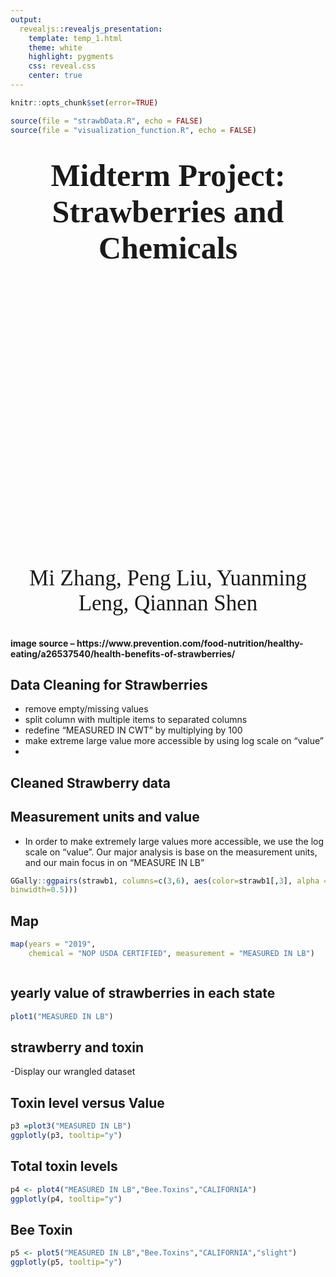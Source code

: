 ```yaml
---
output: 
  revealjs::revealjs_presentation:
    template: temp_1.html
    theme: white
    highlight: pygments 
    css: reveal.css
    center: true
---
```



```r
knitr::opts_chunk$set(error=TRUE)

source(file = "strawbData.R", echo = FALSE)
source(file = "visualization_function.R", echo = FALSE)

```

<section data-background-opacity=0.2
         data-background-image="images/straw_bkg.png"
         >


   <h1 style="margin-top:35px;text-align:center;color=black;font-family:verdana;font-size:50px;">
Midterm Project: Strawberries and Chemicals</h1>

<p style="margin-top:480px;text-align:center;font-family:verdana;font-size:35px;color=black">Mi Zhang, Peng Liu, Yuanming Leng, Qiannan Shen</p>

#### image source --  https://www.prevention.com/food-nutrition/healthy-eating/a26537540/health-benefits-of-strawberries/

# Data Cleaning for Strawberries {data-background="images/bg-01.png"}

- remove empty/missing values
- split column with multiple items to separated columns
- redefine "MEASURED IN CWT" by multiplying by 100
- make extreme large value more accessible by using log scale on "value"
- 

# Cleaned Strawberry data



# Measurement units and value
- In order to make extremely large values more accessible, we use the log scale on "value". Our major analysis is base on the measurement units, and our main focus in on "MEASURE IN LB"

```R

GGally::ggpairs(strawb1, columns=c(3,6), aes(color=strawb1[,3], alpha = 0.5), lower=list(combo=wrap("facethist",  
binwidth=0.5)))

```

# Map

```r
map(years = "2019", 
    chemical = "NOP USDA CERTIFIED", measurement = "MEASURED IN LB")



```

# yearly value of strawberries in each state

```r
plot1("MEASURED IN LB")

```


# strawberry and toxin 
-Display our wrangled dataset


# Toxin level versus Value

```r
p3 =plot3("MEASURED IN LB")
ggplotly(p3, tooltip="y")

```

# Total toxin levels

```r
p4 <- plot4("MEASURED IN LB","Bee.Toxins","CALIFORNIA")
ggplotly(p4, tooltip="y")
```

# Bee Toxin 

```r
p5 <- plot5("MEASURED IN LB","Bee.Toxins","CALIFORNIA","slight")
ggplotly(p5, tooltip="y")
```


